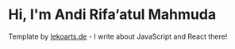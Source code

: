 # Hi, I'm Andi Rifa‘atul Mahmuda

Template by [lekoarts.de](https://www.lekoarts.de?utm_source=cara&utm_medium=Starter) - I write about JavaScript and React there!
